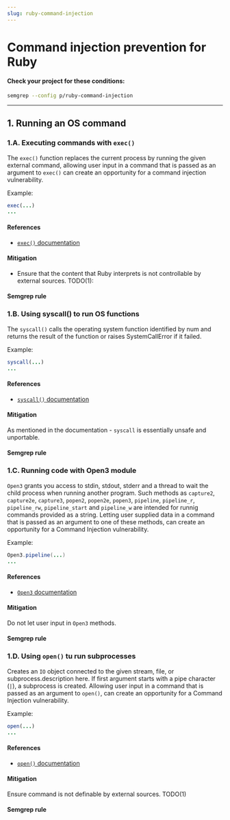 ```yaml
---
slug: ruby-command-injection
---
```



# Command injection prevention for Ruby

<CommandInjectionIntro />

#### Check your project for these conditions:

```bash
semgrep --config p/ruby-command-injection
```

---

## 1. Running an OS command

### 1.A. Executing commands with `exec()`

The `exec()` function replaces the current process by running the given external command, allowing user input in a command that is passed as an argument to `exec()` can create an opportunity for a command injection vulnerability.

Example:

```ruby
exec(...)
...
```

#### References

- [`exec()` documentation](https://apidock.com/ruby/Kernel/exec)

#### Mitigation

- Ensure that the content that Ruby interprets is not controllable by external sources. TODO(1):

#### Semgrep rule

<LinkToRegistryRule ruleId="ruby.lang.security.dangerous-exec.dangerous-exec" />

### 1.B. Using syscall() to run OS functions

The `syscall()` calls the operating system function identified by num and returns the result of the function or raises SystemCallError if it failed.

Example:

```ruby
syscall(...)
...
```

#### References

- [`syscall()` documentation](https://www.rubydoc.info/stdlib/core/Kernel:syscall)

#### Mitigation

As mentioned in the documentation - `syscall` is essentially unsafe and unportable.

#### Semgrep rule

<LinkToRegistryRule ruleId="ruby.lang.security.dangerous-syscall.dangerous-syscall" />

### 1.C. Running code with Open3 module

`Open3` grants you access to stdin, stdout, stderr and a thread to wait the child process when running another program. Such methods as `capture2`, `capture2e`, `capture3`, `popen2`, `popen2e`, `popen3`, `pipeline`, `pipeline_r`, `pipeline_rw`, `pipeline_start` and `pipeline_w` are intended for runnig commands provided as a string. Letting user supplied data in a command that is passed as an argument to one of these methods, can create an opportunity for a Command Injection vulnerability.

Example:

```java
Open3.pipeline(...)
...
```

#### References

- [`Open3` documentation](https://docs.ruby-lang.org/en/2.0.0/Open3.html)

#### Mitigation

Do not let user input in `Open3` methods.

#### Semgrep rule

<LinkToRegistryRule ruleId="ruby.lang.security.dangerous-open3-pipeline.dangerous-open3-pipeline" />

### 1.D. Using `open()` tu run subprocesses

Creates an `IO` object connected to the given stream, file, or subprocess.description here. If first argument starts with a pipe character (`|`), a subprocess is created. Allowing user input in a command that is passed as an argument to `open()`, can create an opportunity for a Command Injection vulnerability.

Example:

```ruby
open(...)
...
```

#### References

- [`open()` documentation](https://apidock.com/ruby/Kernel/open)

#### Mitigation

Ensure command is not definable by external sources. TODO(1)

#### Semgrep rule

<LinkToRegistryRule ruleId="ruby.lang.security.dangerous-open.dangerous-open" />
